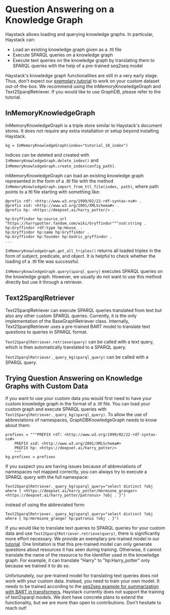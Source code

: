 # Question Answering on a Knowledge Graph

Haystack allows loading and querying knowledge graphs. In particular, Haystack can:

- Load an existing knowledge graph given as a .ttl file
- Execute SPARQL queries on a knowledge graph
- Execute text queries on the knowledge graph by translating them to SPARQL queries with the help of a pre-trained seq2seq model

Haystack's knowledge graph functionalities are still in a very early stage.
Thus, don't expect our [exemplary tutorial](/tutorials/knowledge-graph) to work on your custom dataset out-of-the-box.
We recommend using the InMemoryKnowledgeGraph and Text2SparqlRetriever.
If you would like to use GraphDB, please refer to the tutorial.

<div style={{ marginBottom: "3rem" }} />

## InMemoryKnowledgeGraph

InMemoryKnowledgeGraph is a triple store similar to Haystack's document stores.
It does not require any extra installation or setup beyond installing Haystack.

`kg = InMemoryKnowledgeGraph(index="tutorial_10_index")`

Indices can be deleted and created with `InMemoryKnowledgeGraph.delete_index()` and `InMemoryKnowledgeGraph.create_index(config_path)`.

InMemoryKnowledgeGraph can load an existing knowledge graph represented in the form of a .ttl file with the method `InMemoryKnowledgeGraph.import_from_ttl_file(index, path)`, where path points to a ttl file starting with something like:

```
@prefix rdf: <http://www.w3.org/1999/02/22-rdf-syntax-ns#> .
@prefix xsd: <http://www.w3.org/2001/XMLSchema#> .
@prefix hp: <https://deepset.ai/harry_potter/> .

hp:Gryffindor hp:source_url "https://harrypotter.fandom.com/wiki/Gryffindor"^^xsd:string .
hp:Gryffindor rdf:type hp:House_ .
hp:Gryffindor hp:name hp:Gryffindor .
hp:Gryffindor hp:founder hp:Godric_gryffindor .
...
```

`InMemoryKnowledgeGraph.get_all_triples()` returns all loaded triples in the form of subject, predicate, and object. It is helpful to check whether the loading of a .ttl file was successful.

`InMemoryKnowledgeGraph.query(sparql_query)` executes SPARQL queries on the knowledge graph. However, we usually do not want to use this method directly but use it through a retriever.

<div style={{ marginBottom: "3rem" }} />

## Text2SparqlRetriever

Text2SparqlRetriever can execute SPARQL queries translated from text but also any other custom SPARQL queries. Currently, it is the only implementation of the BaseGraphRetriever class.
Internally, Text2SparqlRetriever uses a pre-trained BART model to translate text questions to queries in SPARQL format.

`Text2SparqlRetriever.retrieve(query)` can be called with a text query, which is then automatically translated to a SPARQL query.

`Text2SparqlRetriever._query_kg(sparql_query)` can be called with a SPARQL query.

<div style={{ marginBottom: "3rem" }} />

## Trying Question Answering on Knowledge Graphs with Custom Data

If you want to use your custom data you would first need to have your custom knowledge graph in the format of a .ttl file.
You can load your custom graph and execute SPARQL queries with `Text2SparqlRetriever._query_kg(sparql_query)`.
To allow the use of abbreviations of namespaces, GraphDBKnowledgeGraph needs to know about them:

```
prefixes = """PREFIX rdf: <http://www.w3.org/1999/02/22-rdf-syntax-ns#>
    PREFIX xsd: <http://www.w3.org/2001/XMLSchema#>
    PREFIX hp: <https://deepset.ai/harry_potter/>
    """
kg.prefixes = prefixes
```

If you suspect you are having issues because of abbreviations of namespaces not mapped correctly, you can always try to execute a SPARQL query with the full namespace:

`Text2SparqlRetriever._query_kg(sparql_query="select distinct ?obj where { <https://deepset.ai/harry_potter/Hermione_granger> <https://deepset.ai/harry_potter/patronus> ?obj . }")`

instead of using the abbreviated form:

`Text2SparqlRetriever._query_kg(sparql_query="select distinct ?obj where { hp:Hermione_granger hp:patronus ?obj . }")`

If you would like to translate text queries to SPARQL queries for your custom data and use `Text2SparqlRetriever.retrieve(query)`, there is significantly more effort necessary.
We provide an exemplary pre-trained model in our [tutorial](/tutorials/knowledge-graph).
One limitation is that this pre-trained model can only generate questions about resources it has seen during training.
Otherwise, it cannot translate the name of the resource to the identifier used in the knowledge graph.
For example, it can translate "Harry" to "hp:Harry_potter" only because we trained it to do so.

Unfortunately, our pre-trained model for translating text queries does not work with your custom data.
Instead, you need to train your own model. It needs to be trained according to the [seq2seq example for summarization with BART in transformers](https://github.com/huggingface/transformers/tree/master/examples/legacy/seq2seq).
Haystack currently does not support the training of text2sparql models. We dont have concrete plans to extend the functionality, but we are more than open to contributions. Don't hesitate to reach out!
